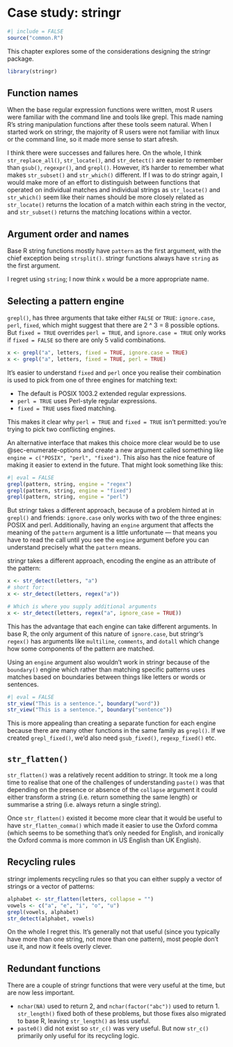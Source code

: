# Case study: stringr {#sec-cs-stringr}

```r
#| include = FALSE
source("common.R")
```

```{=html}
<!-- 
https://github.com/wch/r-source/blob/trunk/src/main/grep.c#L891-L1151 -->
```
This chapter explores some of the considerations designing the stringr package.

```r
library(stringr)
```

## Function names

When the base regular expression functions were written, most R users were familiar with the command line and tools like grepl.
This made naming R's string manipulation functions after these tools seem natural.
When I started work on stringr, the majority of R users were not familiar with linux or the command line, so it made more sense to start afresh.

I think there were successes and failures here.
On the whole, I think `str_replace_all()`, `str_locate()`, and `str_detect()` are easier to remember than `gsub()`, `regexpr()`, and `grepl()`.
However, it's harder to remember what makes `str_subset()` and `str_which()` different.
If I was to do stringr again, I would make more of an effort to distinguish between functions that operated on individual matches and individual strings as `str_locate()` and `str_which()` seem like their names should be more closely related as `str_locate()` returns the location of a match within each string in the vector, and `str_subset()` returns the matching locations within a vector.

## Argument order and names

Base R string functions mostly have `pattern` as the first argument, with the chief exception being `strsplit()`.
stringr functions always have `string` as the first argument.

I regret using `string`; I now think `x` would be a more appropriate name.

## Selecting a pattern engine {#sec-pattern-engine}

`grepl()`, has three arguments that take either `FALSE` or `TRUE`: `ignore.case`, `perl`, `fixed`, which might suggest that there are 2 \^ 3 = 8 possible options.
But `fixed = TRUE` overrides `perl = TRUE`, and `ignore.case = TRUE` only works if `fixed = FALSE` so there are only 5 valid combinations.

```r
x <- grepl("a", letters, fixed = TRUE, ignore.case = TRUE)
x <- grepl("a", letters, fixed = TRUE, perl = TRUE)
```

It's easier to understand `fixed` and `perl` once you realise their combination is used to pick from one of three engines for matching text:

-   The default is POSIX 1003.2 extended regular expressions.
-   `perl = TRUE` uses Perl-style regular expressions.
-   `fixed = TRUE` uses fixed matching.

This makes it clear why `perl = TRUE` and `fixed = TRUE` isn't permitted: you're trying to pick two conflicting engines.

An alternative interface that makes this choice more clear would be to use @sec-enumerate-options and create a new argument called something like `engine = c("POSIX", "perl", "fixed")`.
This also has the nice feature of making it easier to extend in the future.
That might look something like this:

```r
#| eval = FALSE
grepl(pattern, string, engine = "regex")
grepl(pattern, string, engine = "fixed")
grepl(pattern, string, engine = "perl")
```

But stringr takes a different approach, because of a problem hinted at in `grepl()` and friends: `ignore.case` only works with two of the three engines: POSIX and perl.
Additionally, having an `engine` argument that affects the meaning of the `pattern` argument is a little unfortunate --- that means you have to read the call until you see the `engine` argument before you can understand precisely what the `pattern` means.

stringr takes a different approach, encoding the engine as an attribute of the pattern:

```r
x <- str_detect(letters, "a")
# short for:
x <- str_detect(letters, regex("a"))

# Which is where you supply additional arguments
x <- str_detect(letters, regex("a", ignore_case = TRUE))
```

This has the advantage that each engine can take different arguments.
In base R, the only argument of this nature of `ignore.case`, but stringr's `regex()` has arguments like `multiline`, `comments`, and `dotall` which change how some components of the pattern are matched.

Using an `engine` argument also wouldn't work in stringr because of the `boundary()` engine which rather than matching specific patterns uses matches based on boundaries between things like letters or words or sentences.

```r
#| eval = FALSE
str_view("This is a sentence.", boundary("word"))
str_view("This is a sentence.", boundary("sentence"))
```

This is more appealing than creating a separate function for each engine because there are many other functions in the same family as `grepl()`.
If we created `grepl_fixed()`, we'd also need `gsub_fixed()`, `regexp_fixed()` etc.

## `str_flatten()`

`str_flatten()` was a relatively recent addition to stringr.
It took me a long time to realise that one of the challenges of understanding `paste()` was that depending on the presence or absence of the `collapse` argument it could either transform a string (i.e. return something the same length) or summarise a string (i.e. always return a single string).

Once `str_flatten()` existed it become more clear that it would be useful to have `str_flatten_comma()` which made it easier to use the Oxford comma (which seems to be something that's only needed for English, and ironically the Oxford comma is more common in US English than UK English).

## Recycling rules

stringr implements recycling rules so that you can either supply a vector of strings or a vector of patterns:

```r
alphabet <- str_flatten(letters, collapse = "")
vowels <- c("a", "e", "i", "o", "u")
grepl(vowels, alphabet)
str_detect(alphabet, vowels)
```

On the whole I regret this.
It's generally not that useful (since you typically have more than one string, not more than one pattern), most people don't use it, and now it feels overly clever.

## Redundant functions

There are a couple of stringr functions that were very useful at the time, but are now less important.

-   `nchar(NA)` used to return 2, and `nchar(factor("abc"))` used to return 1. `str_length()` fixed both of these problems, but those fixes also migrated to base R, leaving `str_length()` as less useful.
-   `paste0()` did not exist so `str_c()` was very useful. But now `str_c()` primarily only useful for its recycling logic.
